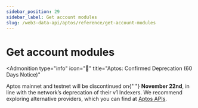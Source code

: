 ```yaml
---
sidebar_position: 29
sidebar_label: Get account modules
slug: /web3-data-api/aptos/reference/get-account-modules
---
```



# Get account modules


<Admonition
  type="info"
  icon="🚨"
  title="Aptos: Confirmed Deprecation (60 Days Notice)"
>
  <p>
    Aptos mainnet and testnet will be discontinued on{" "}
    <strong>November 22nd</strong>, in line with the network’s deprecation of
    their v1 Indexers. We recommend exploring alternative providers, which you
    can find at <a href="https://aptos.dev/en/build/apis">Aptos APIs</a>.
  </p>
</Admonition>
<ApiReference {...config["aptos-web3"].getAccountModules} />
